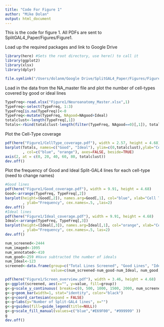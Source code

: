 ```yaml
---
title: "Code For Figure 1"
author: "Mike Dolan"
output: html_document
---
```

This is the code for figure 1. All PDFs are sent to SplitGAL4_Paper/Figures/Figure1. 

Load up the required packages and link to Google Drive 
```r
library(here) #Sets the root directory, use here() to call it 
library(ggplot2)
library(xlsx)
library(dplyr)

file.symlink("/Users/dolanm/Google Drive/SplitGAL4_Paper/Figures/Figure1", here())
```

Load in the data from the NA_master file and plot the number of cell-types covered by good or ideal lines
```r
TypeFreq<-read.xlsx("Figure1/Neuroanatomy_Master.xlsx",1)
TypeFreq<-select(TypeFreq, 1:3)
TypeFreq[is.na(TypeFreq)]<-0
TypeFreq<-mutate(TypeFreq, NAgood=NAgood+Ideal)
totalclust<-length(TypeFreq[,1])
Totals<-rbind(totalclust-length(filter(TypeFreq, NAgood==0)[,1]), totalclust - length(filter(TypeFreq, Ideal==0)[,1]))
```

Plot the Cell-Type coverage
```r
pdf(here("Figure1/CellType_coverage.pdf"), width = 2.57, height = 4.68)
barplot(Totals, names=c("Good", "Ideal"), ylim=c(0,totalclust),ylab="Cell-Types Covered"
        , col=c("blue", "orange"), axes=FALSE, beside=TRUE)
axis(2, at = c(0, 20, 40, 60, 80, totalclust))
dev.off()
```

Plot the frequency of Good and Ideal Split-GAL4 lines for each cell-type (need to change names)
```r
#Good lines
pdf(here("Figure1/Good_coverage.pdf"), width = 9.91, height = 4.68)
Good<-arrange(TypeFreq, TypeFreq[,2])
barplot(height=(Good[,2]), names.arg=Good[,1], col="blue", xlab="Cell Types"
        , ylab="Frequency", cex.names=.5, ,las=2)
dev.off()
#Ideal lines
pdf(here("Figure1/Ideal_coverage.pdf"), width = 9.91, height = 4.68)
Ideal<-arrange(TypeFreq, TypeFreq[,3])
barplot(height=(Ideal[,3]), names.arg=Ideal[,1], col="orange", xlab="Cell Types"
        , ylab="Frequency", cex.names=.5, las=2)
dev.off()
```

```r
num_screened<-2444
num_imaged<-1095
num_annotated<-410
num_good<-259 #Have subtracted the number of ideals 
num_Ideal<-123
screened<-data.frame(group=c("Total Lines Screened", "Good Lines", "Ideal Lines"),
                     value=c(num_screened-num_good-num_Ideal, num_good, num_Ideal)) 

pdf(here("Figure1/Screen_overview.pdf"), width = 3.46, height = 4.68)
g<-ggplot(screened, aes(x="", y=value, fill=group))
g<-g+scale_y_continuous( breaks=c(0, 500, 1000, 1500, 2000, num_screened))
g<-g+geom_bar(width=1, stat="identity", color="black")
g<-g+coord_cartesian(expand = FALSE)
g<-g+labs(y="Number of Split-GAL4 lines", x="")
g<-g+guides(fill=guide_legend(title=NULL))
g<-g+scale_fill_manual(values=c("blue","#E69F00", "#999999" ))
g
dev.off()
```



